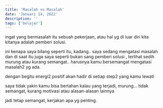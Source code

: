 ```yaml
---
title: 'Masalah vs Masalah'
date: 'Januari 14, 2022'
description: ''
tags: ['belajar']
---
```



ingat yang bermasalah itu sebuah pekerjaan, atau hal yg di luar diri kita
kitanya adalah pemberi solusi.

ini kenapa saya bilang seperti itu, kadang.. saya sedang mengatasi masalah dan di saat itu juga saya seperti bukan sang pemberi solusi
, terlihat sedih murung atau kurang semangat.. harusnya kamu bersemangat mengatasi masalah2 yg ada.

dengan begitu energi2 positif akan hadir di setiap step2 yang kamu lewati

saya tidak yakin kamu bisa bertahan kalau yang terjadi, murung... tidak semangat, kurang motivasi atau alasan-alasan lainnya


jadi tetap semangat, kerjakan apa yg penting. 